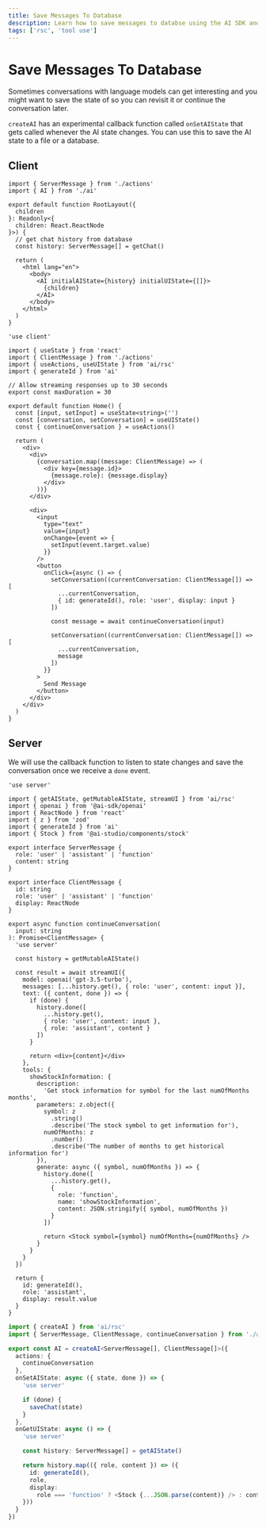 ```yaml
---
title: Save Messages To Database
description: Learn how to save messages to databse using the AI SDK and React Server Components
tags: ['rsc', 'tool use']
---
```


# Save Messages To Database

Sometimes conversations with language models can get interesting and you might want to save the state of so you can revisit it or continue the conversation later.

`createAI` has an experimental callback function called `onSetAIState` that gets called whenever the AI state changes. You can use this to save the AI state to a file or a database.

## Client

```tsx filename='app/layout.tsx'
import { ServerMessage } from './actions'
import { AI } from './ai'

export default function RootLayout({
  children
}: Readonly<{
  children: React.ReactNode
}>) {
  // get chat history from database
  const history: ServerMessage[] = getChat()

  return (
    <html lang="en">
      <body>
        <AI initialAIState={history} initialUIState={[]}>
          {children}
        </AI>
      </body>
    </html>
  )
}
```

```tsx filename='app/page.tsx'
'use client'

import { useState } from 'react'
import { ClientMessage } from './actions'
import { useActions, useUIState } from 'ai/rsc'
import { generateId } from 'ai'

// Allow streaming responses up to 30 seconds
export const maxDuration = 30

export default function Home() {
  const [input, setInput] = useState<string>('')
  const [conversation, setConversation] = useUIState()
  const { continueConversation } = useActions()

  return (
    <div>
      <div>
        {conversation.map((message: ClientMessage) => (
          <div key={message.id}>
            {message.role}: {message.display}
          </div>
        ))}
      </div>

      <div>
        <input
          type="text"
          value={input}
          onChange={event => {
            setInput(event.target.value)
          }}
        />
        <button
          onClick={async () => {
            setConversation((currentConversation: ClientMessage[]) => [
              ...currentConversation,
              { id: generateId(), role: 'user', display: input }
            ])

            const message = await continueConversation(input)

            setConversation((currentConversation: ClientMessage[]) => [
              ...currentConversation,
              message
            ])
          }}
        >
          Send Message
        </button>
      </div>
    </div>
  )
}
```

## Server

We will use the callback function to listen to state changes and save the conversation once we receive a `done` event.

```tsx filename='app/actions.tsx'
'use server'

import { getAIState, getMutableAIState, streamUI } from 'ai/rsc'
import { openai } from '@ai-sdk/openai'
import { ReactNode } from 'react'
import { z } from 'zod'
import { generateId } from 'ai'
import { Stock } from '@ai-studio/components/stock'

export interface ServerMessage {
  role: 'user' | 'assistant' | 'function'
  content: string
}

export interface ClientMessage {
  id: string
  role: 'user' | 'assistant' | 'function'
  display: ReactNode
}

export async function continueConversation(
  input: string
): Promise<ClientMessage> {
  'use server'

  const history = getMutableAIState()

  const result = await streamUI({
    model: openai('gpt-3.5-turbo'),
    messages: [...history.get(), { role: 'user', content: input }],
    text: ({ content, done }) => {
      if (done) {
        history.done([
          ...history.get(),
          { role: 'user', content: input },
          { role: 'assistant', content }
        ])
      }

      return <div>{content}</div>
    },
    tools: {
      showStockInformation: {
        description:
          'Get stock information for symbol for the last numOfMonths months',
        parameters: z.object({
          symbol: z
            .string()
            .describe('The stock symbol to get information for'),
          numOfMonths: z
            .number()
            .describe('The number of months to get historical information for')
        }),
        generate: async ({ symbol, numOfMonths }) => {
          history.done([
            ...history.get(),
            {
              role: 'function',
              name: 'showStockInformation',
              content: JSON.stringify({ symbol, numOfMonths })
            }
          ])

          return <Stock symbol={symbol} numOfMonths={numOfMonths} />
        }
      }
    }
  })

  return {
    id: generateId(),
    role: 'assistant',
    display: result.value
  }
}
```

```ts filename='app/ai.ts'
import { createAI } from 'ai/rsc'
import { ServerMessage, ClientMessage, continueConversation } from './actions'

export const AI = createAI<ServerMessage[], ClientMessage[]>({
  actions: {
    continueConversation
  },
  onSetAIState: async ({ state, done }) => {
    'use server'

    if (done) {
      saveChat(state)
    }
  },
  onGetUIState: async () => {
    'use server'

    const history: ServerMessage[] = getAIState()

    return history.map(({ role, content }) => ({
      id: generateId(),
      role,
      display:
        role === 'function' ? <Stock {...JSON.parse(content)} /> : content
    }))
  }
})
```
